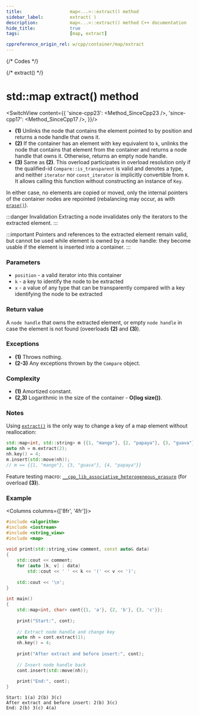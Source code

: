 ```yaml
---
title:					map<...>::extract() method
sidebar_label:			extract( )
description:			map<...>::extract() method C++ documentation
hide_title:				true
tags:					[map, extract]

cppreference_origin_rel: w/cpp/container/map/extract
---
```



{/* Codes */}

{/* extract() */}

# std::map extract() method

<SwitchView content={{
	'since-cpp23': <Method_SinceCpp23 />,
	'since-cpp17': <Method_SinceCpp17 />,
}}/>

- **(1)** Unlinks the node that contains the element pointed to by position and returns a node handle that owns it.
- **(2)** If the container has an element with key equivalent to `k`, unlinks the node that contains that element from the container and returns a node handle that owns it.
  Otherwise, returns an empty node handle.
- **(3)** Same as **(2)**. This overload participates in overload resolution only if the qualified-id `Compare::is_transparent` is valid and denotes a type,
  and neither `iterator` nor `const_iterator` is implicitly convertible from `K`. It allows calling this function without constructing an instance of `Key`.

In either case, no elements are copied or moved, only the internal pointers of the container nodes are repointed (rebalancing may occur, as with [`erase()`](/docs/std/containers/maps/map/erase)).

:::danger Invalidation
Extracting a node invalidates only the iterators to the extracted element.
:::

:::important
Pointers and references to the extracted element remain valid, but cannot be used while element is owned by a node handle: they become usable if the element is inserted into a container.
:::

### Parameters

- `position` - a valid iterator into this container
- `k` - a key to identify the node to be extracted
- `x` - a value of any type that can be transparently compared with a key identifying the node to be extracted

### Return value

A `node handle` that owns the extracted element, or empty `node handle` in case the element is not found (oveerloads **(2)** and **(3)**).

### Exceptions

 - **(1)** Throws nothing.
 - **(2-3)** Any exceptions thrown by the `Compare` object.

### Complexity

 - **(1)** Amortized constant.
 - **(2,3)** Logarithmic in the size of the container - **O(log size())**.
### Notes

Using [`extract()`](#) is the only way to change a key of a map element without reallocation:

```cpp showLineNumbers
std::map<int, std::string> m {{1, "mango"}, {2, "papaya"}, {3, "guava"}};
auto nh = m.extract(2);
nh.key() = 4;
m.insert(std::move(nh));
// m == {{1, "mango"}, {3, "guava"}, {4, "papaya"}}
```

Feature testing macro: [`__cpp_lib_associative_heterogeneous_erasure`](#) (for overload **(3)**).

### Example

<Columns columns={['8fr', '4fr']}>
<div>

```cpp title='Main.cpp' showLineNumbers
#include <algorithm>
#include <iostream>
#include <string_view>
#include <map>
 
void print(std::string_view comment, const auto& data)
{
    std::cout << comment;
    for (auto [k, v] : data)
        std::cout << ' ' << k << '(' << v << ')';
 
    std::cout << '\n';
}
 
int main()
{
    std::map<int, char> cont{{1, 'a'}, {2, 'b'}, {3, 'c'}};
 
    print("Start:", cont);
 
    // Extract node handle and change key
    auto nh = cont.extract(1);
    nh.key() = 4; 
 
    print("After extract and before insert:", cont);
 
    // Insert node handle back
    cont.insert(std::move(nh));
 
    print("End:", cont);
}
```

</div>
<div>

```plaintext title="Output"
Start: 1(a) 2(b) 3(c)
After extract and before insert: 2(b) 3(c)
End: 2(b) 3(c) 4(a)
```

</div>

</Columns>
